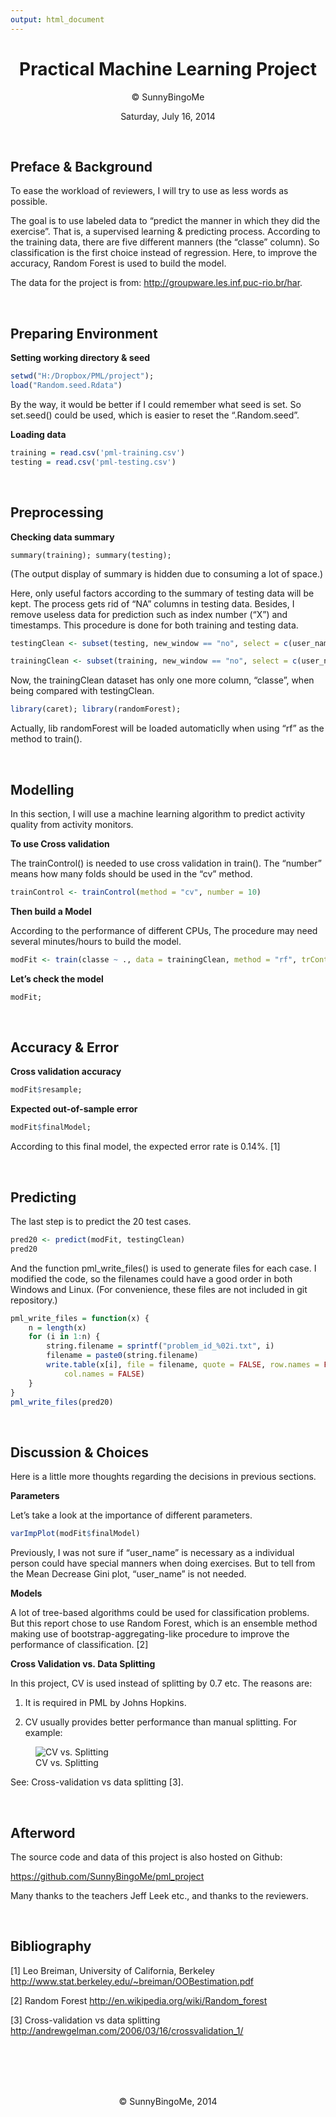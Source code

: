 ---
output: html_document
---
<center>

Practical Machine Learning Project
===================================
© SunnyBingoMe

Saturday, July 16, 2014
</center> 

<!-- 
**consider change = to <- **
-->

<br/>

Preface & Background
---------------------------------------------------------------------------------

To ease the workload of reviewers, I will try to use as less words as possible.

The goal is to use labeled data to "predict the manner in which they did the exercise". That is, a supervised learning & predicting process. According to the training data, there are five different manners (the "classe" column). So classification is the first choice instead of regression. Here, to improve the accuracy, Random Forest is used to build the model.

The data for the project is from: <http://groupware.les.inf.puc-rio.br/har>.

<br/>

Preparing Environment
---------------------------------------------------------------------------------

**Setting working directory & seed**

```{r env, echo=TRUE}
setwd("H:/Dropbox/PML/project");
load("Random.seed.Rdata")
```
By the way, it would be better if I could remember what seed is set. So set.seed() could be used, which is easier to reset the ".Random.seed".

**Loading data**

```{r load}
training = read.csv('pml-training.csv')
testing = read.csv('pml-testing.csv')
```

<br/>

Preprocessing
---------------------------------------------------------------------------------

**Checking data summary **

`summary(training); summary(testing);`

(The output display of summary is hidden due to consuming a lot of space.)

Here, only useful factors according to the summary of testing data will be kept. The process gets rid of "NA" columns in testing data. Besides, I remove useless data for prediction such as index number ("X") and timestamps. This procedure is done for both training and testing data. 

```{r clean}
testingClean <- subset(testing, new_window == "no", select = c(user_name, num_window:total_accel_belt, gyros_belt_x:total_accel_arm, gyros_arm_x:magnet_arm_z, roll_dumbbell:yaw_dumbbell, total_accel_dumbbell, gyros_dumbbell_x:yaw_forearm, total_accel_forearm, gyros_forearm_x:magnet_forearm_z))

trainingClean <- subset(training, new_window == "no", select = c(user_name, num_window:total_accel_belt, gyros_belt_x:total_accel_arm, gyros_arm_x:magnet_arm_z, roll_dumbbell:yaw_dumbbell, total_accel_dumbbell, gyros_dumbbell_x:yaw_forearm, total_accel_forearm, gyros_forearm_x:magnet_forearm_z, classe))
```

Now, the trainingClean dataset has only one more column, "classe", when being compared with testingClean.

```{r lib}
library(caret); library(randomForest);
```

Actually, lib randomForest will be loaded automaticlly when using "rf" as the method to train().


<br/>

Modelling
---------------------------------------------------------------------------------

In this section, I will use a machine learning algorithm to predict activity quality from activity monitors.

**To use Cross validation**

The trainControl() is needed to use cross validation in train(). The "number" means how many folds should be used in the "cv" method.

```{r trainControl}
trainControl <- trainControl(method = "cv", number = 10)
```

**Then build a Model**

According to the performance of different CPUs, The procedure may need several minutes/hours to build the model. 

```{r rf}
modFit <- train(classe ~ ., data = trainingClean, method = "rf", trControl = trainControl)
```

**Let's check the model**

```{r results}
modFit; 
```

<br/>

Accuracy & Error
---------------------------------------------------------------------------------

**Cross validation accuracy**

```{r}
modFit$resample; 
```


**Expected out-of-sample error**

```{r finalModel}
modFit$finalModel; 
```

According to this final model, the expected error rate is 0.14%. [1]


<br/>

Predicting
---------------------------------------------------------------------------------

The last step is to predict the 20 test cases. 

```{r pred20}
pred20 <- predict(modFit, testingClean)
pred20
```

And the function pml_write_files() is used to generate files for each case. I modified the code, so the filenames could have a good order in both Windows and Linux. (For convenience, these files are not included in git repository.)

```{r writefile}
pml_write_files = function(x) {
    n = length(x)
    for (i in 1:n) {
        string.filename = sprintf("problem_id_%02i.txt", i)
        filename = paste0(string.filename)
        write.table(x[i], file = filename, quote = FALSE, row.names = FALSE, 
            col.names = FALSE)
    }
}
pml_write_files(pred20)
```

<br/>

Discussion & Choices
---------------------------------------------------------------------------------

Here is a little more thoughts regarding the decisions in previous sections.

**Parameters**

Let's take a look at the importance of different parameters.
```{r}
varImpPlot(modFit$finalModel)
```

Previously, I was not sure if "user_name" is necessary as a individual person could have special manners when doing exercises. But to tell from the Mean Decrease Gini plot, "user_name" is not needed.

**Models**

A lot of tree-based algorithms could be used for classification problems. But this report chose to use Random Forest, which is an ensemble method making use of bootstrap-aggregating-like procedure to improve the performance of classification. [2]

**Cross Validation vs. Data Splitting**

In this project, CV is used instead of splitting by 0.7 etc. The reasons are:

1. It is required in PML by Johns Hopkins.

2. CV usually provides better performance than manual splitting. For example:

![CV vs. Splitting](http://andrewgelman.com/wp-content/uploads/2006/03/cross-validation-3.png)

See: Cross-validation vs data splitting [3].


<br/>

Afterword
---------------------------------------------------------------------------------

The source code and data of this project is also hosted on Github:

<https://github.com/SunnyBingoMe/pml_project>

Many thanks to the teachers Jeff Leek etc., and thanks to the reviewers.

<br/>

Bibliography
---------------------------------------------------------------------------------

[1] Leo Breiman, University of California, Berkeley <http://www.stat.berkeley.edu/~breiman/OOBestimation.pdf>

[2] Random Forest <http://en.wikipedia.org/wiki/Random_forest>

[3] Cross-validation vs data splitting <http://andrewgelman.com/2006/03/16/crossvalidation_1/>


<br/><br/><br/><br/>

<center>
© SunnyBingoMe, 2014
</center>
<br/>
